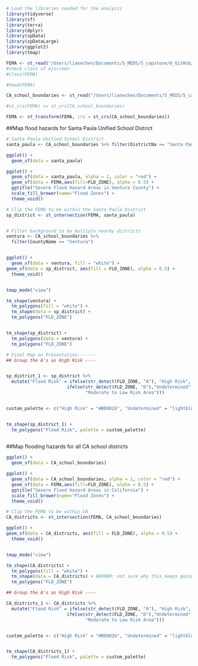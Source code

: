 
```r
# Load the libraries needed for the analysis
library(tidyverse)
library(sf)
library(terra)
library(dplyr)
library(spData)
library(spDataLarge)
library(ggplot2)
library(tmap)
```


```r
FEMA <- st_read("/Users/lianechen/Documents/5_MEDS/5_capstone/6_GitHub/data/06111C_20240219/S_FLD_HAZ_AR.shp") 
#check class of ejscreen
#class(FEMA)

#head(FEMA)

CA_school_boundaries <- st_read("/Users/lianechen/Documents/5_MEDS/5_capstone/6_GitHub/data/California_School_District_Areas_2022-23/California_School_District_Areas_2022-23.shp") 

#st_crs(FEMA) == st_crs(CA_school_boundaries)

FEMA <- st_transform(FEMA, crs = st_crs(CA_school_boundaries))
```

##Map flood hazards for Santa Paula Unified School District
```r
# Santa Paula Unified School District
santa_paula <- CA_school_boundaries %>% filter(DistrictNa == "Santa Paula Unified") 

ggplot() +
  geom_sf(data = santa_paula)

```

```r
ggplot() +
  geom_sf(data = santa_paula, alpha = 1, color = "red") +
  geom_sf(data = FEMA,aes(fill=FLD_ZONE), alpha = 0.5) +
  ggtitle("Severe Flood Hazard Areas in Ventura County") +
  scale_fill_brewer(name="Flood Zones") +
  theme_void()
```

```r
# Clip the FEMA to be within the Santa Paula District
sp_district <- st_intersection(FEMA, santa_paula)


# Filter background to be multiple nearby districts
ventura <- CA_school_boundaries %>% 
  filter(CountyName == "Ventura")


ggplot() +
  geom_sf(data = ventura, fill = "white") +
geom_sf(data = sp_district, aes(fill = FLD_ZONE), alpha = 0.5) +
  theme_void()


tmap_mode("view")

tm_shape(ventura) +
  tm_polygons(fill = "white") +
  tm_shape(data = sp_district) +
  tm_polygons("FLD_ZONE")


tm_shape(sp_district) +
  tm_polygons(data = ventura) +
  tm_polygons("FLD_ZONE")

```


```r
# Final Map on Presentation-------
## Group the A's as High Risk ----


sp_district_1 <- sp_district %>% 
  mutate("Flood Risk" = ifelse(str_detect(FLD_ZONE, "A"), "High Risk",
                       ifelse(str_detect(FLD_ZONE, "D"),"Undetermined",
                              "Moderate to Low Risk Area")))


custom_palette <- c("High Risk" = "#BD0026", "Undetermined" = "lightblue", "Moderate to Low Risk Area" = "#FECC5C")


tm_shape(sp_district_1) +
  tm_polygons("Flood Risk", palette = custom_palette)
  


```


##Map flooding hazards for all CA school districts
```r
ggplot() +
  geom_sf(data = CA_school_boundaries)

ggplot() +
  geom_sf(data = CA_school_boundaries, alpha = 1, color = "red") +
  geom_sf(data = FEMA,aes(fill=FLD_ZONE), alpha = 0.5) +
  ggtitle("Severe Flood Hazard Areas in California") +
  scale_fill_brewer(name="Flood Zones") +
  theme_void()

# Clip the FEMA to be within CA
CA_districts <- st_intersection(FEMA, CA_school_boundaries)

ggplot() +
geom_sf(data = CA_districts, aes(fill = FLD_ZONE), alpha = 0.5) +
  theme_void()


tmap_mode("view")

tm_shape(CA_districts) +
  tm_polygons(fill = "white") +
  tm_shape(data = CA_districts) + #ERROR: not sure why this keeps going back to Ventura
  tm_polygons("FLD_ZONE")


```

```r
## Group the A's as High Risk ----

CA_districts_1 <- CA_districts %>% 
  mutate("Flood Risk" = ifelse(str_detect(FLD_ZONE, "A"), "High Risk",
                       ifelse(str_detect(FLD_ZONE, "D"),"Undetermined",
                              "Moderate to Low Risk Area")))


custom_palette <- c("High Risk" = "#BD0026", "Undetermined" = "lightblue", "Moderate to Low Risk Area" = "#FECC5C")


tm_shape(CA_districts_1) +
  tm_polygons("Flood Risk", palette = custom_palette)
```

